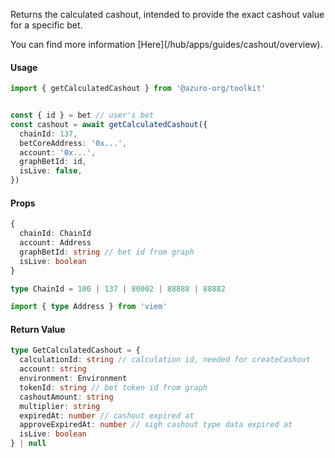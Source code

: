 
Returns the calculated cashout, intended to provide the exact cashout value for a specific bet.

<Callout>
  You can find more information [Here](/hub/apps/guides/cashout/overview).
</Callout>

#### Usage

```ts {4, 9}
import { getCalculatedCashout } from '@azuro-org/toolkit'


const { id } = bet // user's bet
const cashout = await getCalculatedCashout({
  chainId: 137,
  betCoreAddress: '0x...',
  account: '0x...',
  graphBetId: id,
  isLive: false,
})
```

#### Props

```ts
{
  chainId: ChainId
  account: Address
  graphBetId: string // bet id from graph
  isLive: boolean
}
```

```ts
type ChainId = 100 | 137 | 80002 | 88888 | 88882

import { type Address } from 'viem'
```

#### Return Value

```ts
type GetCalculatedCashout = {
  calculationId: string // calculation id, needed for createCashout
  account: string
  environment: Environment
  tokenId: string // bet token id from graph
  cashoutAmount: string
  multiplier: string
  expiredAt: number // cashout expired at
  approveExpiredAt: number // sigh cashout type data expired at
  isLive: boolean
} | null
```
